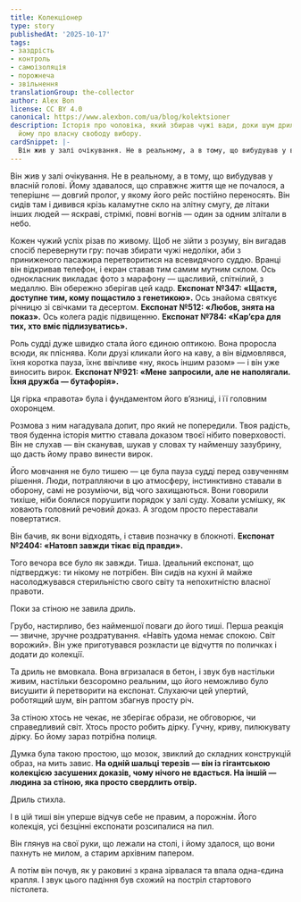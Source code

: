 ```yaml
---
title: Колекціонер
type: story
publishedAt: '2025-10-17'
tags:
- заздрість
- контроль
- самоізоляція
- порожнеча
- звільнення
translationGroup: the-collector
author: Alex Bon
license: CC BY 4.0
canonical: https://www.alexbon.com/ua/blog/kolektsioner
description: Історія про чоловіка, який збирав чужі вади, доки шум дрилі не нагадував
  йому про власну свободу вибору.
cardSnippet: |-
  Він жив у залі очікування. Не в реальному, а в тому, що вибудував у власній голові. Йому здавалося, що справжнє життя ще попереду, а тепер — лише затягнутий пролог, у якому його рейс постійно переносять. Він сидів там і дивився крізь каламутне скло на злітну смугу, де літаки інших людей — яскраві, стрімкі, повні вогнів — один за одним злітали в небо. 
---
```


Він жив у залі очікування. Не в реальному, а в тому, що вибудував у власній голові. Йому здавалося, що справжнє життя ще не почалося, а теперішнє — довгий пролог, у якому його рейс постійно переносять. Він сидів там і дивився крізь каламутне скло на злітну смугу, де літаки інших людей — яскраві, стрімкі, повні вогнів — один за одним злітали в небо.

Кожен чужий успіх різав по живому. Щоб не зійти з розуму, він вигадав спосіб перевернути гру: почав збирати чужі недоліки, аби з приниженого пасажира перетворитися на всевидячого суддю. Вранці він відкривав телефон, і екран ставав тим самим мутним склом. Ось однокласник викладає фото з марафону — щасливий, спітнілий, з медаллю. Він обережно зберігав цей кадр. **Експонат №347: «Щастя, доступне тим, кому пощастило з генетикою».** Ось знайома святкує річницю зі свічками та десертом. **Експонат №512: «Любов, знята на показ».** Ось колега радіє підвищенню. **Експонат №784: «Кар’єра для тих, хто вміє підлизуватись».**

Роль судді дуже швидко стала його єдиною оптикою. Вона проросла всюди, як пліснява. Коли друзі кликали його на каву, а він відмовлявся, їхня коротка пауза, їхнє ввічливе «ну, якось іншим разом» — і він уже виносить вирок. **Експонат №921: «Мене запросили, але не наполягали. Їхня дружба — бутафорія».**

Ця гірка «правота» була і фундаментом його в’язниці, і її головним охоронцем.

Розмова з ним нагадувала допит, про який не попередили. Твоя радість, твоя буденна історія миттю ставала доказом твоєї нібито поверховості. Він не слухав — він сканував, шукав у словах ту найменшу зазубрину, що дасть йому право винести вирок.

Його мовчання не було тишею — це була пауза судді перед озвученням рішення. Люди, потрапляючи в цю атмосферу, інстинктивно ставали в оборону, самі не розуміючи, від чого захищаються. Вони говорили тихіше, ніби боялися порушити порядок у залі суду. Ховали усмішку, як ховають головний речовий доказ. А згодом просто переставали повертатися.

Він бачив, як вони відходять, і ставив позначку в блокноті. **Експонат №2404: «Натовп завжди тікає від правди».**

Того вечора все було як завжди. Тиша. Ідеальний експонат, що підтверджує: ти нікому не потрібен. Він сидів на кухні й майже насолоджувався стерильністю свого світу та непохитністю власної правоти.

Поки за стіною не завила дриль.

Грубо, настирливо, без найменшої поваги до його тиші. Перша реакція — звичне, зручне роздратування. «Навіть удома немає спокою. Світ ворожий». Він уже приготувався розкласти це відчуття по поличках і додати до колекції.

Та дриль не вмовкала. Вона вгризалася в бетон, і звук був настільки живим, настільки безсоромно реальним, що його неможливо було висушити й перетворити на експонат. Слухаючи цей упертий, роботящий шум, він раптом збагнув просту річ.

За стіною хтось не чекає, не зберігає образи, не обговорює, чи справедливий світ. Хтось просто робить дірку. Гучну, криву, пилюкувату дірку. Бо йому зараз потрібна полиця.

Думка була такою простою, що мозок, звиклий до складних конструкцій образ, на мить завис. **На одній шальці терезів — він із гігантською колекцією засушених доказів, чому нічого не вдасться. На іншій — людина за стіною, яка просто свердлить отвір.**

Дриль стихла.

І в цій тиші він уперше відчув себе не правим, а порожнім. Його колекція, усі безцінні експонати розсипалися на пил.

Він глянув на свої руки, що лежали на столі, і йому здалося, що вони пахнуть не милом, а старим архівним папером.

А потім він почув, як у раковині з крана зірвалася та впала одна-єдина крапля. І звук цього падіння був схожий на постріл стартового пістолета.
